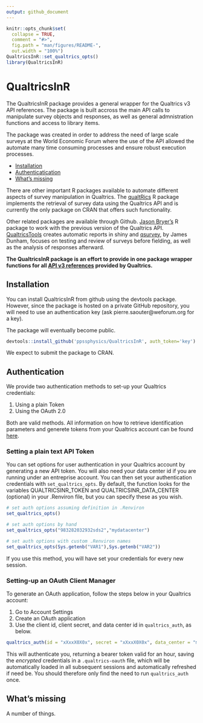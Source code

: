 ```yaml
---
output: github_document
---
```


<!-- README.md is generated from README.Rmd. Please edit that file -->
<!-- badges: start -->
<!-- badges: end -->

```r
knitr::opts_chunk$set(
  collapse = TRUE,
  comment = "#>",
  fig.path = "man/figures/README-",
  out.width = "100%")
QualtricsInR::set_qualtrics_opts()
library(QualtricsInR)
```

# QualtricsInR

The QualtricsInR package provides a general wrapper for the Qualtrics v3 API references. The package is built accross the main API calls to manipulate survey objects and responses, as well as general admnistration functions and access to library items.

The package was created in order to address the need of large scale surveys at the World Economic Forum where the use of the API allowed the automate many time consuming processes and ensure robust execution processes.

- [Installation](#installation)
- [Authenticatication](#authentication)
- [What's missing](#what-is-missing)

There are other important R packages available to automate different aspects of survey manipulation in Qualtrics. The [qualtRics](https://github.com/ropensci/qualtRics) R package implements the retrieval of survey data using the Qualtrics API and is currently the only package on CRAN that offers such functionality.

Other related packages are available through Github. [Jason Bryer's](https://github.com/jbryer/qualtrics) R package to work with the previous version of the Qualtrics API. [QualtricsTools](https://github.com/emmamorgan-tufts/QualtricsTools/) creates automatic reports in shiny and [qsurvey](https://github.com/jamesdunham/qsurvey), by James Dunham, focuses on testing and review of surveys before fielding, as well as the analysis of responses afterward.

**The QualtricsInR package is an effort to provide in one package wrapper functions for all [API v3 references](https://api.qualtrics.com/reference) provided by Qualtrics.**

## Installation

You can install QualtricsInR from github using the devtools package. However, since the package is hosted on a private GitHub repository, you will need to use an authentication key (ask pierre.saouter@weforum.org for a key).

The package will eventually become public.

``` r
devtools::install_github('ppssphysics/QualtricsInR', auth_token='key')
```

We expect to submit the package to CRAN.

## Authentication

We provide two authentication methods to set-up your Qualtrics credentials:

1. Using a plain Token
2. Using the OAuth 2.0

Both are valid methods. All information on how to retrieve identification parameters and 
generete tokens from your Qualtrics account can be found [here](https://api.qualtrics.com/v3/docs/api-general-instructions).

### Setting a plain text API Token

You can set options for user authentication in your Qualtrics account by generating a new API token. You will also 
need your data center id if you are running under an entreprise account. You can then set your authentication 
credentials with `set_qualtrics_opts`. By default, the function looks for the variables QUALTRICSINR_TOKEN and
QUALTRICSINR_DATA_CENTER (optional) in your .Renviron file, but you can specify these as you wish.

```r
# set auth options assuming definition in .Renviron
set_qualtrics_opts()

# set auth options by hand
set_qualtrics_opts("983282032932sds2","mydatacenter")

# set auth options with custom .Renviron names
set_qualtrics_opts(Sys.getenb("VAR1"),Sys.getenb("VAR2"))
```

If you use this method, you will have set your credentials for every new session.

### Setting-up an OAuth Client Manager

To generate an OAuth application, follow the steps below in your Qualtrics account:

1. Go to Account Settings
2. Create an OAuth application
3. Use the client id, client secret, and data center id in `qualtrics_auth`, as below.

```r
qualtrics_auth(id = "xXxxX0X0x", secret = "xXxxX0X0x", data_center = "my.center")
```

This will authenticate you, returning a bearer token valid for an hour, saving the _encrypted_ credentials in a `.qualtrics-oauth` file, which will be automatically loaded in all subsequent sessions and automatically refreshed if need be. You should therefore only find the need to run `qualtrics_auth` once.


## What's missing

A number of things.


